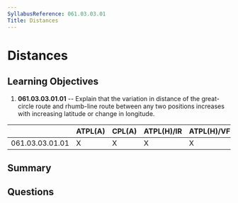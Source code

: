 ```yaml
---
SyllabusReference: 061.03.03.01
Title: Distances
---
```


# Distances

## Learning Objectives

1. **061.03.03.01.01** -- Explain that the variation in distance of the
   great-circle route and rhumb-line route between any two positions increases
   with increasing latitude or change in longitude.

|                 | ATPL(A) | CPL(A) | ATPL(H)/IR | ATPL(H)/VFR | CPL(H) | IR  | CBIR(A) |
| --------------- | ------- | ------ | ---------- | ----------- | ------ | --- | ------- |
| 061.03.03.01.01 | X       | X      | X          | X           | X      |     |         |

## Summary

## Questions
